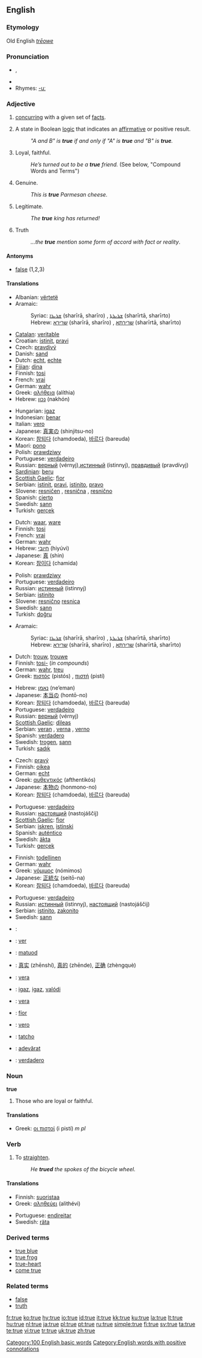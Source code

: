 {{wikipedia|dab=true}}
==English==

{{rank|anything|matter|passed|291|true|friend|herself|year}}

===Etymology===
Old English ''[[trēowe]]''

===Pronunciation===
*{{IPA|/truː/}}, {{SAMPA|/tru:/}}
*{{audio|en-us-true.ogg|Audio (US)}}
*Rhymes: [[Rhymes:English:-uː|-uː]]

===Adjective===
{{en-adj|tru|er}}

# {{context|of a statement}} [[concur]]ring with a given set of [[fact]]s.
# {{logic}} A state in Boolean [[logic]] that indicates an [[affirmative]] or positive result.
#:''"A and B" is '''true''' if and only if "A" is '''true''' and "B" is '''true'''.''
# Loyal, faithful.
#:''He’s turned out to be a '''true''' friend.'' (See below, "Compound Words and Terms")
# Genuine.
#:''This is '''true''' Parmesan cheese.''
# Legitimate.
#:''The '''true''' king has returned!''
# Truth
#:''...the '''true''' mention some form of accord with fact or reality''.

====Antonyms====
*[[false]] (1,2,3)

====Translations====
{{trans-top|concurring with a given set of facts}}
*Albanian: [[vërtetë]]
*Aramaic:
*:Syriac: [[ܫܪܝܪܐ]] (sharīrā, sharīro) {{m}}, [[ܫܪܝܪܬܐ]] (sharīrtā, sharīrto) {{f}}
*:Hebrew: [[שרירא]] (sharīrā, sharīro) {{m}}, [[שרירתא]] (sharīrtā, sharīrto) {{f}}
*[[Catalan]]: [[veritable]]
*Croatian: [[istinit]], [[pravi]]
*Czech: [[pravdivý]] {{m}}
*Danish: [[sand]]
*Dutch: [[echt]], [[echte]]
*[[Fijian]]: [[dina]]
*Finnish: [[tosi]]
*French: [[vrai]]
*German: [[wahr]]
*Greek: [[αλήθεια]] (alíthia) {{f}}
*Hebrew: [[נכון]] (nakhón)
{{trans-mid}}
*Hungarian: [[igaz]]
*Indonesian: [[benar]]
*Italian: [[vero]]
*Japanese: [[真実]]の (shinjitsu-no)
*Korean: [[참되다]] (chamdoeda), [[바르다]] (bareuda)
*Maori: [[pono]]
*Polish: [[prawdziwy]]
*Portuguese: [[verdadeiro]]
*Russian: [[верный]] (vérnyj),[[истинный]] (ístinnyj), [[правдивый]] (pravdívyj)
*[[Sardinian]]: [[beru]]
*[[Scottish Gaelic]]: [[fìor]]
*Serbian: [[istinit]], [[pravi]], [[istinito]], [[pravo]]
*Slovene: [[resničen]] {{m}}, [[resnična]] {{f}}, [[resnično]] {{n}}
*Spanish: [[cierto]]
*Swedish: [[sann]]
*Turkish: [[gerçek]]
{{trans-bottom}}

{{trans-top|A state in Boolean logic that indicates an affirmative or positive result}}
*Dutch: [[waar]], [[ware]]
*Finnish: [[tosi]]
*French: [[vrai]]
*German: [[wahr]]
*Hebrew: [[חיובי]] (hiyúvi)
*Japanese: [[真]] (shin)
*Korean: [[참이다]] (chamida)
{{trans-mid}}
*Polish: [[prawdziwy]]
*Portuguese: [[verdadeiro]]
*Russian: [[истинный]] (ístinnyj)
*Serbian: [[istinito]]
*Slovene: [[resnično]] {{n}} [[resnica]] {{f}}
*Swedish: [[sann]]
*Turkish: [[doğru]]
{{trans-bottom}}

{{trans-top|Loyal, faithful}}
*Aramaic:
*:Syriac: [[ܫܪܝܪܐ]] (sharīrā, sharīro) {{m}}, [[ܫܪܝܪܬܐ]] (sharīrtā, sharīrto) {{f}}
*:Hebrew: [[שרירא]] (sharīrā, sharīro) {{m}}, [[שרירתא]] (sharīrtā, sharīrto) {{f}}
*Dutch: [[trouw]], [[trouwe]]
*Finnish: [[tosi-]] (''in compounds'')
*German: [[wahr]], [[treu]]
*Greek: [[πιστός]] (pistós) {{m}}, [[πιστή]] (pistí) {{f}}
{{trans-mid}}
*Hebrew: [[נאמן]] (ne’eman)
*Japanese: [[本当]]の (hontō-no)
*Korean: [[참되다]] (chamdoeda), [[바르다]] (bareuda)
*Portuguese: [[verdadeiro]]
*Russian: [[верный]] (vérnyj)
*[[Scottish Gaelic]]: [[dìleas]]
*Serbian: [[veran]] {{m}}, [[verna]] {{f}}, [[verno]] {{n}}
*Spanish: [[verdadero]]
*Swedish: [[trogen]], [[sann]]
*Turkish: [[sadık]]
{{trans-bottom}}

{{trans-top|Genuine}}
* Czech: [[pravý]] {{m}}
*Finnish: [[oikea]]
*German: [[echt]]
*Greek: [[αυθεντικός]] (afthentikós) {{m}}
*Japanese: [[本物]]の (honmono-no)
*Korean: [[참되다]] (chamdoeda), [[바르다]] (bareuda)
{{trans-mid}}
*Portuguese: [[verdadeiro]]
*Russian: [[наcтоящий]] (nastojáščij)
*[[Scottish Gaelic]]: [[fìor]]
*Serbian: [[iskren]], [[istinski]]
*Spanish: [[auténtico]]
*Swedish: [[äkta]]
*Turkish: [[gerçek]]
{{trans-bottom}}

{{trans-top|Legitimate}}
*Finnish: [[todellinen]]
*German: [[wahr]]
*Greek: [[νόμιμος]] (nómimos) {{m}}
*Japanese: [[正統]]な (seitō-na)
*Korean: [[참되다]] (chamdoeda), [[바르다]] (bareuda)
{{trans-mid}}
*Portuguese: [[verdadeiro]]
*Russian: [[истинный]] (ístinnyj), [[наcтоящий]] (nastojáščij)
*Serbian: [[istinito]], [[zakonito]]
*Swedish: [[sann]]
{{trans-bottom}}

{{checktrans-top}}
*{{ttbc|Arabic}}: {{ARchar|[[صحيح]]}} {{unicode|(ʂaħíeħ)}}
*{{ttbc|Catalan}}: [[ver#Catalan|ver]]
*{{ttbc|Cebuano}}: [[matuod]]
*{{ttbc|Chinese}}: [[真实]] (zhēnshí), [[真的]] (zhēnde), [[正确]] (zhèngquè)
*{{ttbc|Esperanto}}: [[vera]]
*{{ttbc|Hungarian}}: [[igaz]], [[igaz]], [[valódi]]
*{{ttbc|Ido}}: [[vera]]
*{{ttbc|Irish}}: [[fíor]]
*{{ttbc|Italian}}: [[vero]]
*{{ttbc|Romany}}: [[tatcho]]
*{{ttbc|Romanian}}: [[adevărat]]
*{{ttbc|Spanish}}: [[verdadero]]
{{trans-bottom}}

===Noun===
'''true''' {{pluralonly}}

# {{italbrac|always with "the"}} Those who are loyal or faithful.

====Translations====
{{top}}
*Greek: [[οι πιστοί]] (i pistí) ''m pl''
{{mid}}
{{bottom}}

===Verb===
{{en-verb|trues|trueing|trued}}

# To [[straighten]].
#: ''He '''trued''' the spokes of the bicycle wheel.''

====Translations====
{{top}}
*Finnish: [[suoristaa]]
*Greek: [[αληθεύει]] (alithévi)
{{mid}}
*Portuguese: [[endireitar]]
*Swedish: [[räta]]
{{bottom}}

===Derived terms===
*[[true blue]]
*[[true frog]]
*[[true-heart]]
*[[come true]]

===Related terms===
*[[false]]
*[[truth]]

[[Category:100 English basic words]]
[[Category:English words with positive connotations]]

[[fr:true]]
[[ko:true]]
[[hy:true]]
[[io:true]]
[[id:true]]
[[it:true]]
[[kk:true]]
[[ku:true]]
[[la:true]]
[[lt:true]]
[[hu:true]]
[[nl:true]]
[[ja:true]]
[[pl:true]]
[[pt:true]]
[[ru:true]]
[[simple:true]]
[[fi:true]]
[[sv:true]]
[[ta:true]]
[[te:true]]
[[vi:true]]
[[tr:true]]
[[uk:true]]
[[zh:true]]